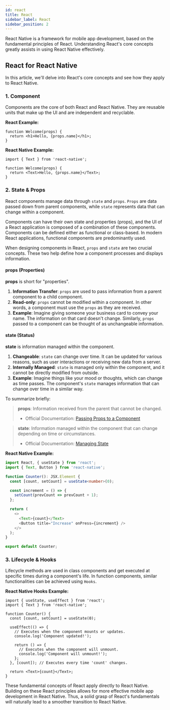 ```yaml
---
id: react
title: React
sidebar_label: React
sidebar_position: 2
---
```



<AdFitMobileBanner
  unit="DAN-YpcHf9p49U5ykXi8"
  className="adfit-top-mobile"
/>

React Native is a framework for mobile app development, based on the fundamental principles of React. Understanding React's core concepts greatly assists in using React Native effectively.

## React for React Native

In this article, we'll delve into React's core concepts and see how they apply to React Native.

### 1. Component

Components are the core of both React and React Native. They are reusable units that make up the UI and are independent and recyclable.

**React Example:**

```tsx
function Welcome(props) {
  return <h1>Hello, {props.name}</h1>;
}
```

**React Native Example:**

```tsx
import { Text } from 'react-native';

function Welcome(props) {
  return <Text>Hello, {props.name}</Text>;
}
```

### 2. State & Props

React components manage data through `state` and `props`. `Props` are data passed down from parent components, while `state` represents data that can change within a component.


Components can have their own state and properties (props), and the UI of a React application is composed of a combination of these components. Components can be defined either as functional or class-based. In modern React applications, functional components are predominantly used.

When designing components in React, `props` and `state` are two crucial concepts. These two help define how a component processes and displays information.

#### props (Properties)

**props** is short for "properties".

1. **Information Transfer**: `props` are used to pass information from a parent component to a child component.
2. **Read-only**: `props` cannot be modified within a component. In other words, a component must use the `props` as they are received.
3. **Example**: Imagine giving someone your business card to convey your name. The information on that card doesn't change. Similarly, `props` passed to a component can be thought of as unchangeable information.

#### state (Status)

**state** is information managed within the component.

1. **Changeable**: `state` can change over time. It can be updated for various reasons, such as user interactions or receiving new data from a server.
2. **Internally Managed**: `state` is managed only within the component, and it cannot be directly modified from outside.
3. **Example**: Imagine things like your mood or thoughts, which can change as time passes. The component's `state` manages information that can change over time in a similar way.

To summarize briefly:

> **props**: Information received from the parent that cannot be changed.
> - Official Documentation: [Passing Props to a Component](https://react.dev/learn/passing-props-to-a-component)

> **state**: Information managed within the component that can change depending on time or circumstances.
> - Official Documentation: [Managing State](https://react.dev/learn/managing-state)

**React Native Example:**

```ts
import React, { useState } from 'react';
import { Text, Button } from 'react-native';

function Counter(): JSX.Element {
  const [count, setCount] = useState<number>(0);

  const increment = () => {
    setCount(prevCount => prevCount + 1);
  };

  return (
    <>
      <Text>{count}</Text>
      <Button title="Increase" onPress={increment} />
    </>
  );
}

export default Counter;
```

### 3. Lifecycle & Hooks

Lifecycle methods are used in class components and get executed at specific times during a component's life. In function components, similar functionalities can be achieved using `Hooks`.

**React Native Hooks Example:**

```tsx
import { useState, useEffect } from 'react';
import { Text } from 'react-native';

function Counter() {
  const [count, setCount] = useState(0);

  useEffect(() => {
    // Executes when the component mounts or updates.
    console.log('Component updated!');

    return () => {
      // Executes when the component will unmount.
      console.log('Component will unmount!');
    };
  }, [count]); // Executes every time 'count' changes.

  return <Text>{count}</Text>;
}
```

These fundamental concepts of React apply directly to React Native. Building on these React principles allows for more effective mobile app development in React Native. Thus, a solid grasp of React's fundamentals will naturally lead to a smoother transition to React Native.

<AdFitMobileBanner
  unit="DAN-weLLBNA8C31gpo1t"
  className="adfit-bottom-mobile"
/>
